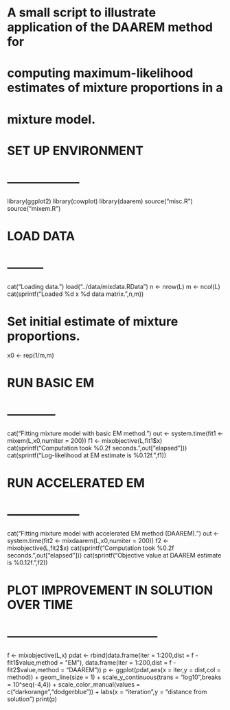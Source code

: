 # A small script to illustrate application of the DAAREM method for
# computing maximum-likelihood estimates of mixture proportions in a
# mixture model.

# SET UP ENVIRONMENT
# ------------------
library(ggplot2)
library(cowplot)
library(daarem)
source("misc.R")
source("mixem.R")

# LOAD DATA
# ---------
cat("Loading data.\n")
load("../data/mixdata.RData")
n <- nrow(L)
m <- ncol(L)
cat(sprintf("Loaded %d x %d data matrix.\n",n,m))

# Set initial estimate of mixture proportions.
x0 <- rep(1/m,m)

# RUN BASIC EM
# ------------
cat("Fitting mixture model with basic EM method.\n")
out <- system.time(fit1 <- mixem(L,x0,numiter = 200))
f1  <- mixobjective(L,fit1$x)
cat(sprintf("Computation took %0.2f seconds.\n",out["elapsed"]))
cat(sprintf("Log-likelihood at EM estimate is %0.12f.\n",f1))

# RUN ACCELERATED EM
# ------------------
cat("Fitting mixture model with accelerated EM method (DAAREM).\n")
out <- system.time(fit2 <- mixdaarem(L,x0,numiter = 200))
f2  <- mixobjective(L,fit2$x)
cat(sprintf("Computation took %0.2f seconds.\n",out["elapsed"]))
cat(sprintf("Objective value at DAAREM estimate is %0.12f.\n",f2))

# PLOT IMPROVEMENT IN SOLUTION OVER TIME
# --------------------------------------
f    <- mixobjective(L,x)
pdat <-
  rbind(data.frame(iter = 1:200,dist = f - fit1$value,method = "EM"),
        data.frame(iter = 1:200,dist = f - fit2$value,method = "DAAREM"))
p <- ggplot(pdat,aes(x = iter,y = dist,col = method)) +
  geom_line(size = 1) +
  scale_y_continuous(trans = "log10",breaks = 10^seq(-4,4)) +
  scale_color_manual(values = c("darkorange","dodgerblue")) +
  labs(x = "iteration",y = "distance from solution")
print(p)
